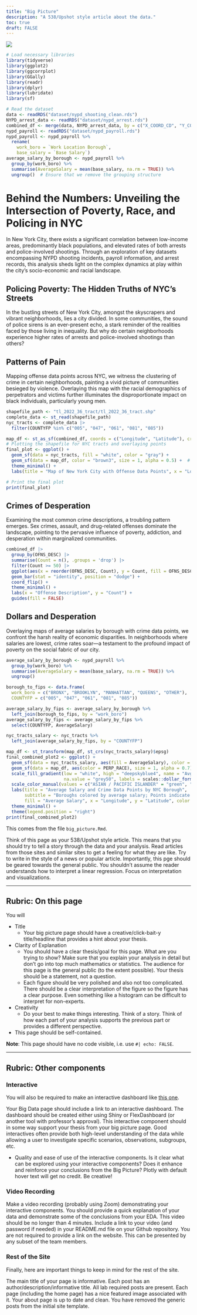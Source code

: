 ```yaml
---
title: "Big Picture"
description: "A 538/Upshot style article about the data."
toc: true
draft: FALSE
---
```


![](images/nypd_big_picture.jpeg)


```r
# Load necessary libraries
library(tidyverse)
library(ggplot2)
library(ggcorrplot) 
library(GGally) 
library(readr)
library(dplyr)
library(lubridate)
library(sf)

# Read the dataset
data <- readRDS("dataset/nypd_shooting_clean.rds")
NYPD_arrest_data <- readRDS("dataset/nypd_arrest.rds")
combined_df <- merge(data, NYPD_arrest_data, by = c("X_COORD_CD", "Y_COORD_CD","Latitude","Longitude","PERP_SEX","JURISDICTION_CODE","PERP_RACE"))
nypd_payroll <- readRDS("dataset/nypd_payroll.rds")
nypd_payroll <- nypd_payroll %>%
  rename(
    work_boro = `Work Location Borough`,
    base_salary = `Base Salary`)
average_salary_by_borough <- nypd_payroll %>%
  group_by(work_boro) %>%
  summarise(AverageSalary = mean(base_salary, na.rm = TRUE)) %>%
  ungroup()  # Ensure that we remove the grouping structure

```

# Behind the Numbers: Unveiling the Intersection of Poverty, Race, and Policing in NYC

In New York City, there exists a significant correlation between low-income areas, predominantly black populations, and elevated rates of both arrests and police-involved shootings. Through an exploration of key datasets encompassing NYPD shooting incidents, payroll information, and arrest records, this analysis sheds light on the complex dynamics at play within the city's socio-economic and racial landscape.

## Policing Poverty: The Hidden Truths of NYC's Streets

In the bustling streets of New York City, amongst the skyscrapers and vibrant neighborhoods, lies a city divided. In some communities, the sound of police sirens is an ever-present echo, a stark reminder of the realities faced by those living in inequality. But why do certain neighborhoods experience higher rates of arrests and police-involved shootings than others?


## Patterns of Pain

Mapping offense data points across NYC, we witness the clustering of crime in certain neighborhoods, painting a vivid picture of communities besieged by violence. Overlaying this map with the racial demographics of perpetrators and victims further illuminates the disproportionate impact on black individuals, particularly young men.

```r
shapefile_path <- "tl_2022_36_tract/tl_2022_36_tract.shp"
complete_data <- st_read(shapefile_path)
nyc_tracts <- complete_data |> 
  filter(COUNTYFP %in% c("005", "047", "061", "081", "085"))
```

```r
map_df <- st_as_sf(combined_df, coords = c("Longitude", "Latitude"), crs = 4326, agr = "constant")
# Plotting the shapefile for NYC tracts and overlaying points
final_plot <- ggplot() +
  geom_sf(data = nyc_tracts, fill = "white", color = "gray") +
  geom_sf(data = map_df, color = "brown3", size = 1, alpha = 0.5) +  # Adds the points
  theme_minimal() +
  labs(title = "Map of New York City with Offense Data Points", x = "Longitude", y = "Latitude")

# Print the final plot
print(final_plot)
```

## Crimes of Desperation

Examining the most common crime descriptions, a troubling pattern emerges. Sex crimes, assault, and drug-related offenses dominate the landscape, pointing to the pervasive influence of poverty, addiction, and desperation within marginalized communities.

```r
combined_df |>
  group_by(OFNS_DESC) |>
  summarise(Count = n(), .groups = 'drop') |>
  filter(Count >= 50) |>
  ggplot(aes(x = reorder(OFNS_DESC, Count), y = Count, fill = OFNS_DESC)) +
  geom_bar(stat = "identity", position = "dodge") +
  coord_flip() +
  theme_minimal() +
  labs(x = "Offense Description", y = "Count") +
  guides(fill = FALSE)
```


## Dollars and Desperation

Overlaying maps of average salaries by borough with crime data points, we confront the harsh reality of economic disparities. In neighborhoods where salaries are lowest, crime rates soar—a testament to the profound impact of poverty on the social fabric of our city.

```r
average_salary_by_borough <- nypd_payroll %>%
  group_by(work_boro) %>%
  summarise(AverageSalary = mean(base_salary, na.rm = TRUE)) %>%
  ungroup()

borough_to_fips <- data.frame(
  work_boro = c("BRONX", "BROOKLYN", "MANHATTAN", "QUEENS", "OTHER"),  # Note: Ensure the names match the data
  COUNTYFP = c("005", "047", "061", "081", "085"))

average_salary_by_fips <- average_salary_by_borough %>%
  left_join(borough_to_fips, by = "work_boro")
average_salary_by_fips <- average_salary_by_fips %>%
  select(COUNTYFP, AverageSalary)

nyc_tracts_salary <- nyc_tracts %>%
  left_join(average_salary_by_fips, by = "COUNTYFP")

map_df <- st_transform(map_df, st_crs(nyc_tracts_salary)$epsg)
final_combined_plot2 <- ggplot() +
  geom_sf(data = nyc_tracts_salary, aes(fill = AverageSalary), color = "gray", size = 0.5) +
  geom_sf(data = map_df, aes(color = PERP_RACE), size = 1, alpha = 0.7) +
  scale_fill_gradient(low = "white", high = "deepskyblue4", name = "Avg Salary",
                      na.value = "grey50", labels = scales::dollar_format()) +
  scale_color_manual(values = c("ASIAN / PACIFIC ISLANDER" = "green", "BLACK" = "brown3", "WHITE HISPANIC" = "yellow", "WHITE" = "deeppink", "UNKNOWN" = "darkgray", "BLACK HISPANIC" = "darkblue"), name = "Perpetrator's Race") +
  labs(title = "Average Salary and Crime Data Points by NYC Borough",
       subtitle = "Boroughs colored by average salary; Points indicate crime locations",
       fill = "Average Salary", x = "Longitude", y = "Latitude", color = "Perpetrator's Race") +
  theme_minimal() +
  theme(legend.position = "right")
print(final_combined_plot2)
```




This comes from the file `big_picture.Rmd`.

Think of this page as your 538/Upshot style article. This means that you should try to tell a story through the data and your analysis. Read articles from those sites and similar sites to get a feeling for what they are like. Try to write in the style of a news or popular article. Importantly, this pge should be geared towards the general public. You shouldn't assume the reader understands how to interpret a linear regression. Focus on interpretation and visualizations.

---

## Rubric: On this page

You will

* Title
  * Your big picture page should have a creative/click-bait-y title/headline that provides a hint about your thesis.
* Clarity of Explanation
  * You should have a clear thesis/goal for this page. What are you trying to show? Make sure that you explain your analysis in detail but don't go into top much mathematics or statistics. The audience for this page is the general public (to the extent possible). Your thesis should be a statement, not a question.
  * Each figure should be very polished and also not too complicated. There should be a clear interpretation of the figure so the figure has a clear purpose. Even something like a histogram can be difficult to interpret for non-experts.
* Creativity
  * Do your best to make things interesting. Think of a story. Think of how each part of your analysis supports the previous part or provides a different perspective.
* This page should be self-contained.
  
**Note**: This page should have no code visible, i.e. use `#| echo: FALSE`.  

---

## Rubric: Other components

### Interactive

You will also be required to make an interactive dashboard like [this one](/flex/flex.html).

Your Big Data page should include a link to an interactive dashboard. The dashboard should be created either using Shiny or FlexDashboard (or another tool with professor's approval). This interactive component should in some way support your thesis from your big picture page. Good interactives often provide both high-level understanding of the data while allowing a user to investigate specific scenarios, observations, subgroups, etc.

* Quality and ease of use of the interactive components.
Is it clear what can be explored using your interactive components?
Does it enhance and reinforce your conclusions from the Big Picture?
Plotly with default hover text will get no credit. Be creative!


### Video Recording

Make a video recording (probably using Zoom) demonstrating your interactive components.
You should provide a quick explanation of your data and demonstrate some of the conclusions from your EDA.
This video should be no longer than 4 minutes.
Include a link to your video (and password if needed) in your README.md file on your Github repository. You are not required to provide a link on the website.
This can be presented by any subset of the team members.


### Rest of the Site

Finally, here are important things to keep in mind for the rest of the site. 

The main title of your page is informative.
Each post has an author/description/informative title.
All lab required posts are present.
Each page (including the home page) has a nice featured image associated with it.
Your about page is up to date and clean.
You have removed the generic posts from the initial site template.
